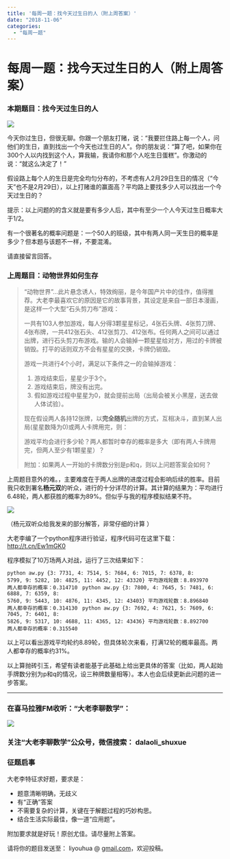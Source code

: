 ```yaml
---
title: '每周一题：找今天过生日的人（附上周答案）'
date: "2018-11-06"
categories:
  - "每周一题"
---
```


<h1 id="每周一题：找今天过生日的人（附上周答案）">每周一题：找今天过生日的人（附上周答案）</h1>

<h3 id="本期题目：找今天过生日的人">本期题目：找今天过生日的人</h3>

![](http://oy876kcmf.bkt.clouddn.com/FgaX0zWqhbKBiHpWDZI1_hz3ZK-T)

今天你过生日，但很无聊。你跟一个朋友打赌，说：“我要拦住路上每一个人，问他们的生日，直到找出一个今天也过生日的人”。你的朋友说：“算了吧，如果你在300个人以内找到这个人，算我输，我请你和那个人吃生日蛋糕”。你激动的说：“就这么决定了！”

假设路上每个人的生日是完全均匀分布的，不考虑有人2月29日生日的情况（“今天”也不是2月29日），以上打赌谁的赢面高？平均路上要找多少人可以找出一个今天过生日的？

提示：以上问题的的含义就是要有多少人后，其中有至少一个人今天过生日概率大于1/2。

有一个很著名的概率问题是：一个50人的班级，其中有两人同一天生日的概率是多少？但本题与该题不一样，不要混淆。

请直接留言回答。

<h3 id="上周题目：动物世界如何生存">上周题目：动物世界如何生存</h3>

<blockquote>“动物世界”…此片悬念诱人，特效绚丽，是今年国产片中的佳作，值得推荐。大老李最喜欢它的原因是它的故事背景，其设定是来自一部日本漫画，是这样一个大型“石头剪刀布”游戏：

一共有103人参加游戏，每人分得3颗星星标记，4张石头牌、4张剪刀牌、4张布牌，一共412张石头、412张剪刀、412张布。任何两人之间可以通过出牌，进行石头剪刀布游戏。输的人会输掉一颗星星给对方，用过的卡牌被销毁。打平的话则双方不会有星星的交换，卡牌仍销毁。

游戏一共进行4个小时，满足以下条件之一的会输掉游戏：
<ol>
    <li>游戏结束后，星星少于3个。</li>
    <li>游戏结束后，牌没有出完。</li>
    <li>假如游戏过程中星星为0，就会提前出局（出局会被关小黑屋，送去做人体试验）。</li>
</ol>
现在假设两人各持12张牌，以**完全随机**出牌的方式，互相决斗，直到某人出局(星星数降为0)或两人卡牌用完，则：

游戏平均会进行多少轮？两人都暂时幸存的概率是多大（即有两人卡牌用完，但两人至少有1颗星星）？

附加：如果两人一开始的卡牌数分别是p和q，则以上问题答案会如何？</blockquote>

上周题目意外的难。，主要难度在于两人出牌的进度过程会影响后续的胜率。目前我只收到署名**杨元双**的听众，进行的十分详尽的计算。其计算的结果为：平均进行6.48轮，两人都获胜的概率为89%。但似乎与我的程序模拟结果不符。

![](http://oy876kcmf.bkt.clouddn.com/FrtJVUftxgh_79KHH1di9BjEV1Gj)

（杨元双听众给我发来的部分解答，非常仔细的计算 ）

大老李编了一个python程序进行验证，程序代码可在这里下载：<a href="http://t.cn/Ew1mGK0">http://t.cn/Ew1mGK0</a>

程序模拟了10万场两人对战，运行了三次结果如下：

<code>python aw.py
{3: 7731, 4: 7514, 5: 7684, 6: 7015, 7: 6378, 8: 5799, 9: 5282, 10: 4825, 11: 4452, 12: 43320}
平均游戏轮数：8.893970
两人都幸存的概率：0.314710
</code></pre>

<code>python aw.py
{3: 7800, 4: 7645, 5: 7481, 6: 6888, 7: 6359, 8: 5760, 9: 5443, 10: 4876, 11: 4345, 12: 43403} 
平均游戏轮数：8.896840
两人都幸存的概率：0.314130
</code></pre>

<code>python aw.py
{3: 7692, 4: 7621, 5: 7609, 6: 7045, 7: 6401, 8: 5826, 9: 5317, 10: 4688, 11: 4365, 12: 43436}
平均游戏轮数：8.892700
两人都幸存的概率：0.315540
</code></pre>

以上可以看出游戏平均轮约8.89轮，但具体轮次来看，打满12轮的概率最高。两人都幸存的概率约31%。

以上算抛砖引玉，希望有读者能基于此基础上给出更具体的答案（比如，两人起始手牌数分别为p和q的情况，设三种牌数量相等）。本人也会后续更新此问题的进一步答案。

<hr />

<h3 id="在喜马拉雅fm收听：大老李聊数学”：">在喜马拉雅FM收听："大老李聊数学”：</h3>

![](https://upload-images.jianshu.io/upload_images/348687-157cd7585d8e4ebc?imageMogr2/auto-orient/strip%7CimageView2/2/w/432)

<h3 id="关注“大老李聊数学”公众号，微信搜索：-dalaoli_shuxue">关注“大老李聊数学”公众号，微信搜索： dalaoli_shuxue</h3>

<h3 id="征题启事">征题启事</h3>

大老李特征求好题，要求是：

<ul>
    <li>题意清晰明确，无歧义</li>
    <li>有“正确”答案</li>
    <li>不需要复杂的计算，关键在于解题过程的巧妙构思。</li>
    <li>结合生活实际最佳，像一道“应用题”。</li>
</ul>

附加要求就是好玩！原创尤佳。请尽量附上答案。

请将你的题目发送至： liyouhua @ <a href="http://gmail.com">gmail.com</a>，欢迎投稿。